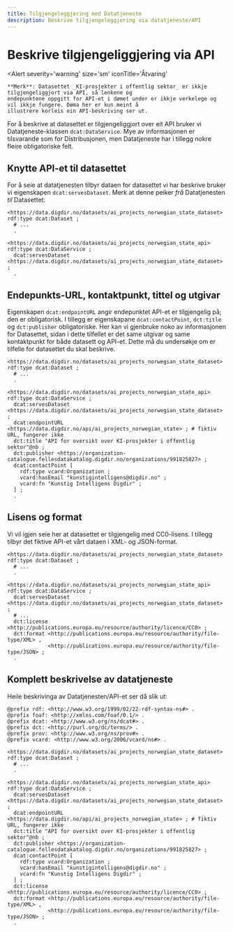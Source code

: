 ```yaml
---
title: Tilgjengeleggjering med Datatjeneste
description: Beskrive tilgjengeleggjering via datatjeneste/API
---
```


# Beskrive tilgjengeliggjering via API

<Alert
    severity='warning'
    size='sm'
    iconTitle='Åtvaring'
>
    **Merk**: Datasettet _KI-prosjekter i offentlig sektor_ er ikkje tilgjengeliggjort via API, så lenkene og
    endepunktene oppgitt for API-et i dømet under er ikkje verkelege og vil ikkje fungere. Døma her er kun meint å
    illustrere korleis ein API-beskriving ser ut.
</Alert>

For å beskrive at datasettet er tilgjengeliggjort over eit API bruker vi Datatjeneste-klassen `dcat:DataService`.
Mye av informasjonen er tilsvarande som for Distribusjonen, men Datatjeneste har i tillegg nokre fleire obligatoriske felt.

## Knytte API-et til datasettet

For å seie at datatjenesten tilbyr dataen for datasettet vi har beskrive bruker vi eigenskapen `dcat:servesDataset`. Merk at denne peiker _frå_ Datatjenesten _til_ Datasettet:

```turtle
<https://data.digdir.no/datasets/ai_projects_norwegian_state_dataset> rdf:type dcat:Dataset ;
  # ...
  .

<https://data.digdir.no/datasets/ai_projects_norwegian_state_api> rdf:type dcat:DataService ;
  dcat:servesDataset <https://data.digdir.no/datasets/ai_projects_norwegian_state_dataset> ;
  .
```

## Endepunkts-URL, kontaktpunkt, tittel og utgivar

Eigenskapen `dcat:endpointURL` angir endepunktet API-et er tilgjengelig på; den er obligatorisk. I tillegg er eigenskapane `dcat:contactPoint`, `dct:title` og `dct:publisher` obligatoriske.
Her kan vi gjenbruke noko av informasjonen for Datasettet, sidan i dette tilfellet er det same utgivar og same kontaktpunkt for både datasett og API-et.
Dette må du undersøkje om er tilfelle for datasettet du skal beskrive.

```turtle
<https://data.digdir.no/datasets/ai_projects_norwegian_state_dataset> rdf:type dcat:Dataset ;
  # ...
  .

<https://data.digdir.no/datasets/ai_projects_norwegian_state_api> rdf:type dcat:DataService ;
  dcat:servesDataset <https://data.digdir.no/datasets/ai_projects_norwegian_state_dataset> ;
  dcat:endpointURL <https://data.digdir.no/api/ai_projects_norwegian_state> ; # fiktiv URL, fungerer ikke
  dct:title "API for oversikt over KI-prosjekter i offentlig sektor"@nb ;
  dct:publisher <https://organization-catalogue.fellesdatakatalog.digdir.no/organizations/991825827> ;
  dcat:contactPoint [
    rdf:type vcard:Organization ;
    vcard:hasEmail "kunstigintelligens@digdir.no" ;
    vcard:fn "Kunstig Intelligens Digdir" ;
  ] ;
  .
```

## Lisens og format

Vi vil igjen seie her at datasettet er tilgjengelig med CC0-lisens. I tillegg tilbyr det fiktive API-et vårt dataen i XML- og JSON-format.

```turtle
<https://data.digdir.no/datasets/ai_projects_norwegian_state_dataset> rdf:type dcat:Dataset ;
  # ...
  .

<https://data.digdir.no/datasets/ai_projects_norwegian_state_api> rdf:type dcat:DataService ;
  dcat:servesDataset <https://data.digdir.no/datasets/ai_projects_norwegian_state_dataset> ;
  # ...
  dct:license <http://publications.europa.eu/resource/authority/licence/CC0> ;
  dct:format <http://publications.europa.eu/resource/authority/file-type/XML> ,
             <http://publications.europa.eu/resource/authority/file-type/JSON> ;
  .
```

## Komplett beskrivelse av datatjeneste

Heile beskrivinga av Datatjenesten/API-et ser då slik ut:

```turtle
@prefix rdf: <http://www.w3.org/1999/02/22-rdf-syntax-ns#> .
@prefix foaf: <http://xmlns.com/foaf/0.1/> .
@prefix dcat: <http://www.w3.org/ns/dcat#> .
@prefix dct: <http://purl.org/dc/terms/> .
@prefix prov: <http://www.w3.org/ns/prov#> .
@prefix vcard: <http://www.w3.org/2006/vcard/ns#> .

<https://data.digdir.no/datasets/ai_projects_norwegian_state_dataset> rdf:type dcat:Dataset ;
  # ...
  .

<https://data.digdir.no/datasets/ai_projects_norwegian_state_api> rdf:type dcat:DataService ;
  dcat:servesDataset <https://data.digdir.no/datasets/ai_projects_norwegian_state_dataset> ;
  dcat:endpointURL <https://data.digdir.no/api/ai_projects_norwegian_state> ; # fiktiv URL, fungerer ikke
  dct:title "API for oversikt over KI-prosjekter i offentlig sektor"@nb ;
  dct:publisher <https://organization-catalogue.fellesdatakatalog.digdir.no/organizations/991825827> ;
  dcat:contactPoint [
    rdf:type vcard:Organization ;
    vcard:hasEmail "kunstigintelligens@digdir.no" ;
    vcard:fn "Kunstig Intelligens Digdir" ;
  ] ;
  dct:license <http://publications.europa.eu/resource/authority/licence/CC0> ;
  dct:format <http://publications.europa.eu/resource/authority/file-type/XML> ,
             <http://publications.europa.eu/resource/authority/file-type/JSON> ;
  .
```
